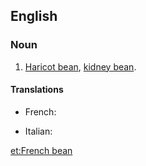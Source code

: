 ==English==

===Noun===
{{en-noun|sg=[[French]] [[bean]]}}

# [[haricot bean|Haricot bean]], [[kidney bean]].

====Translations====
{{trans-top|haricot bean}}
* French: {{t+|fr|haricot vert|m}}
{{trans-mid}}
* Italian: {{t|it|fagiolino|m}}
{{trans-bottom}}

[[et:French bean]]